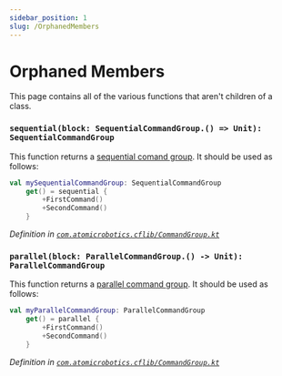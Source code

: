 ```yaml
---
sidebar_position: 1
slug: /OrphanedMembers
---
```


# Orphaned Members

This page contains all of the various functions that aren't children of a class.

### `sequential(block: SequentialCommandGroup.() => Unit): SequentialCommandGroup`
This function returns a [sequential comand group](SequentialCommandGroup). It should be used as follows:
```kotlin
val mySequentialCommandGroup: SequentialCommandGroup
    get() = sequential {
        +FirstCommand()
        +SecondCommand()
    }
```
*Definition in [`com.atomicrobotics.cflib/CommandGroup.kt`](https://github.com/AtomicRobotics3805/CFLib/blob/main/cflib/src/main/kotlin/com/atomicrobotics/cflib/CommandGroup.kt#L12)*

### `parallel(block: ParallelCommandGroup.() -> Unit): ParallelCommandGroup`
This function returns a [parallel command group](ParallelCommandGroup). It should be used as follows:
```kotlin
val myParallelCommandGroup: ParallelCommandGroup
    get() = parallel {
        +FirstCommand()
        +SecondCommand()
    }
```
*Definition in [`com.atomicrobotics.cflib/CommandGroup.kt`](https://github.com/AtomicRobotics3805/CFLib/blob/main/cflib/src/main/kotlin/com/atomicrobotics/cflib/CommandGroup.kt#L25)*